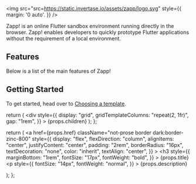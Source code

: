 <img
  src="src=https://static.invertase.io/assets/zapp/logo.svg"
  style={{
    margin: '0 auto'.
  }}
/>

Zapp! is an online Flutter sandbox environment running directly in the browser. Zapp!
enables developers to quickly prototype Flutter applications without the requirement
of a local environment.

<Zapp id="flutter" />

## Features

Below is a list of the main features of Zapp!

<Grid>
  <Feature
    href="/features/packages"
    title="Support for any web compatible package"
    description="Use any web compatible package from pub.dev, just like you would locally by editing your pubspec.yaml."
  />
  <Feature
    href="/features/file-explorer"
    title="Create a project with multiple files & directories."
    description="The built in file explorer allows you to create a project with multiple files and directories."
  />
  <Feature
    href="/features/assets"
    title="Asset support"
    description="Add your own Flutter assets or use 3rd party package assets."
  />
  <Feature
    href="/editor"
    title="Built in IntelliSense support"
    description="The built in VSCode-like editor provides support for IntelliSense."
  />
  <Feature
    href="/features/share-and-embed"
    title="Sharing and embeding a project"
    description="Share and embed your projects on any website, perfect for documentation, tutorials and examples."
  />
  <Feature
    href="/features/previews"
    title="Instantly previewing your Flutter application"
    description="Preview your Flutter application instantly via a unique URL, hosted on zapp.page."
  />
  <Feature
    href="/features/pubdev-import"
    title="Pub Previews"
    description="Preview any package example directly from your favourite pub.dev packages."
  />
  <Feature
    href="/features/github-import"
    title="GitHub Import"
    description="Import any Dart or Flutter project from a GitHub repository or Gist."
  />
</Grid>

## Getting Started

To get started, head over to [Choosing a template](/templates).

  return (
    <div
      style={{
        display: "grid",
        gridTemplateColumns: "repeat(2, 1fr)",
        gap: "1rem",
      }}
    >
      {props.children}
    </div>
  );
};

  return (
    <a
      href={props.href}
      className="not-prose border dark:border-zinc-800"
      style={{
        display: "flex",
        flexDirection: "column",
        alignItems: "center",
        justifyContent: "center",
        padding: "2rem",
        borderRadius: "16px",
        textDecoration: "none",
        color: "inherit",
        textAlign: "center",
      }}
    >
      <h3
        style={{
          marginBottom: "1rem",
          fontSize: "17px",
          fontWeight: "bold",
        }}
      >
        {props.title}
      </h3>
      <p
        style={{
          fontSize: "14px",
          fontWeight: "normal",
        }}
      >
        {props.description}
      </p>
    </a>
  );
};
